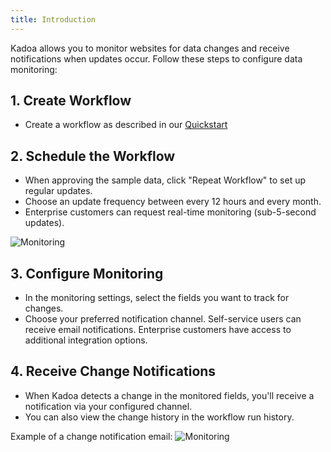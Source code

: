 ```yaml
---
title: Introduction
---
```


Kadoa allows you to monitor websites for data changes and receive notifications when updates occur. Follow these steps to configure data monitoring:

## 1. Create Workflow

- Create a workflow as described in our [Quickstart](/docs/quickstart)

## 2. Schedule the Workflow

- When approving the sample data, click "Repeat Workflow" to set up regular updates.
- Choose an update frequency between every 12 hours and every month.
- Enterprise customers can request real-time monitoring (sub-5-second updates).

![Monitoring](/images/kadoa-monitoring.png)

## 3. Configure Monitoring

- In the monitoring settings, select the fields you want to track for changes.
- Choose your preferred notification channel. Self-service users can receive email notifications. Enterprise customers have access to additional integration options.

## 4. Receive Change Notifications

- When Kadoa detects a change in the monitored fields, you'll receive a notification via your configured channel.
- You can also view the change history in the workflow run history.

Example of a change notification email:
![Monitoring](/images/monitoring-notification.png)
